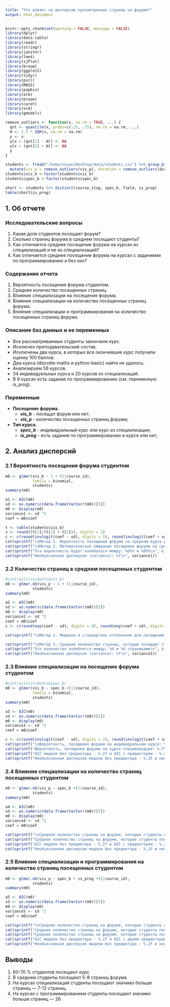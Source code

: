 ```yaml
---
title: "Что влияет на дисперсию просмотренных страниц на форуме?"
output: html_document
---
```


```r
knitr::opts_chunk$set(warning = FALSE, message = FALSE)
library(dplyr)
library(data.table)
library(readr)
library(stringr)
library(janitor)
library(lme4)
library(sjPlot)
library(broom)
library(ggplot2)
library(tidyr)
library(pscl)
library(MASS)
library(popbio)
library(arm)
library(broom)
library(caret)
library(vcd)
library(gmodels)

remove_outliers <- function(x, na.rm = TRUE, ...) {
  qnt <- quantile(x, probs=c(.25, .75), na.rm = na.rm, ...)
  H <- 1.5 * IQR(x, na.rm = na.rm)
  y <- x
  y[x < (qnt[1] - H)] <- NA
  y[x > (qnt[2] + H)] <- NA
  y
}

```

```r
students <- fread("/home/vovan/Desktop/data/students.csv") %>% group_by(course_id) %>%
  mutate(vis_p = remove_outliers(vis_p), duration = remove_outliers(duration))  %>% filter(duration < 750)
students$vis_b <-factor(students$vis_b)
students$spec_b <-factor(students$spec_b)

short <- students %>% distinct(course_slug, spec_b, field, is_prog)
table(short$is_prog)
```


## 1. Об отчете

### Исследовательские вопросы

  1. Какая доля студентов посещает форум?
  2. Сколько страниц форума в среднем посещают студенты?
  3. Как отличается среднее посещение форума на курсах из специализаций и не из специализаций?
  4. Как отличается среднее посещение форума на курсах с заданиями по программированию и без них?

### Содержание отчета
 
  1. Вероятность посещения форума студентом.
  2. Среднее количество посещенных страниц.
  3. Влияние специализации на посещение форума.
  4. Влияние специализации на количество посещенных страниц форума.
  5. Влияние специализации и программирования на количество посещенных страниц форума.

### Описание баз данных и ее переменных

- Все рассматриваемые студенты закончили курс.
- Исключен преподавательский состав.
- Исключены два курса, в которых все окончившие курс получали оценку 100 баллов.
- Два курса (discrete-maths и python-basic) найти не удалось.
- Анализируем 56 курсов.
- 34 индивидуальных курса и 20 курсов из специализаций.
- В 9 курсах есть задания по программированию (см. переменную is_prog).

### Переменные

- **Посещение форума.**
  - ***vis_b*** - посещал форум или нет;
  - ***vis_p*** - количество посещенных страниц форума;
- **Тип курса.**     
  - ***spec_b*** - индивидуальный курс или курс из специализации;
  - ***is_prog*** - есть задания по программированию в курсе или нет;


## 2. Анализ дисперсий

### 2.1 Вероятность посещения форума студентом


```r
m0 <- glmer(vis_b ~ 1 + (1|course_id),
            family = binomial,
            students)
summary(m0)
```

```r
a1 <- AIC(m0)
sd <- as.numeric(data.frame(VarCorr(m0))[5])
m0 <- display(m0)
variance1 <- sd ^2
coef = m0$coef

```


```r

t <- table(students$vis_b)
v <- round((t[2]/(t[1] + t[2])), digits = 2)
c <- c(round(invlogit(coef - sd), digits = 2), round(invlogit(coef + sd), digits = 2))
cat(sprintf("\nМетод 1. Вероятность посещения форума на среднем курсе равно %d%%\n", v *100))
cat(sprintf("\nМетод 2. Математическое ожидание посещения форума на среднем курсе равно %.f%%\n", round(invlogit(coef), digits = 2) *100))
cat(sprintf("Эта вероятность будет колебаться между: %d%% и %d%%\n", c[1] *100, c[2] *100))
cat(sprintf("Необъясненная дисперсия (variance): %f\n", variance1))
```

### 2.2 Количество страниц в среднем посещенных студентом


```r
#contrasts(students$vis_b)
m0 <- glmer.nb(vis_p ~ 1 + (1|course_id),
            students)
summary(m0)


```

```r
a2 <- AIC(m0)
sd <- as.numeric(data.frame(VarCorr(m0))[5])
m0 <- display(m0)
variance2 <- sd ^2
coef = m0$coef
c <- c(round(exp(coef - sd), digits = 0), round(exp(coef + sd), digits = 0))
```

```r
cat(sprintf("\nМетод 1. Медиана и стандартное отклонение для посещений страниц: %d и %d\n", round(median(students$vis_p, na.rm = TRUE), digit = 0), round(sd(students$vis_p, na.rm = TRUE), digit = 0)))

cat(sprintf("\nМетод 2. Среднее количество страниц, которые посещают студенты на форуме среднего курса: %d\n", round(exp(coef), digit = 0)))
cat(sprintf("Это количество колеблется между: %d и %d страницами\n", c[1], c[2]))
cat(sprintf("Необъясненная дисперсия (variance): %f\n", variance2))
```

### 2.3 Влияние специализации на посещение форума студентом


```r
#contrasts(students$spec_b)
m0 <- glmer(vis_b ~ spec_b +(1|course_id),
            family = binomial,
            students)
summary(m0)

```


```r
a3 <- AIC(m0)
sd <- as.numeric(data.frame(VarCorr(m0))[5])
m0 <- display(m0)
variance3 <- sd ^2
coef = m0$coef
```


```r

c <- c(round(invlogit(coef - sd), digits = 2), round(invlogit(coef + sd), digits = 2))
cat(sprintf("\nВероятность, посещения форума на индивидуальном курсе: %.f%%\n", round(invlogit(coef[1]), digit = 2)*100))
cat(sprintf("Вероятность, посещения форума на курсе специализации: %.f%%\n", round(invlogit(coef[1] + coef[2]), digits = 2)*100))
cat(sprintf("AIC модели без предиктора - %.2f и AIC с предиктором - %.2f\n", a1, a3))
cat(sprintf("Необъясненная дисперсия модели без предиктора - %.3f и необъясненная дисперсия с предиктором - %.3f\n", variance1, variance3))
```

### 2.4 Влияние специализации на количество страниц посещенных студентом


```r

m0 <- glmer.nb(vis_p ~ spec_b +(1|course_id),
            students)
summary(m0)
```


```r
a4 <- AIC(m0)
sd <- as.numeric(data.frame(VarCorr(m0))[5])
m0 <- display(m0)
variance4 <- sd ^2
coef = m0$coef
```

```r

cat(sprintf("\nСреднее количество страниц на форуме, которые студенты посещают на индивидуальном курсе: %d\n", round(exp(coef[1]), digit = 0)))
cat(sprintf("Среднее количество страниц на форуме, которые студенты посещают на курсе из специализации: %d \n", round(exp(coef[1] +coef[2]), digit = 0)))
cat(sprintf("AIC модели без предиктора - %.2f и AIC с предиктором - %.2f\n", a2, a4))
cat(sprintf("Необъясненная дисперсия модели без предиктора - %.2f и необъясненная дисперсия с предиктором - %.2f\n", variance2, variance4))
```

### 2.5 Влияние специализации и программирования на количество страниц посещенных студентом


```r

m0 <- glmer.nb(vis_p ~ spec_b + is_prog +(1|course_id),
            students)
summary(m0)
```
```r
a5 <- AIC(m0)
sd <- as.numeric(data.frame(VarCorr(m0))[5])
m0 <- display(m0)
variance5 <- sd ^2
coef = m0$coef
```

```r

cat(sprintf("\nСреднее количество страниц на форуме, которые студенты посещают на индивидуальном курсе: %d\n", round(exp(coef[1]), digit = 0)))
cat(sprintf("Среднее количество страниц на форуме, которые студенты посещают на курсе из специализации: %d \n", round(exp(coef[1] +coef[2]), digit = 0)))
cat(sprintf("Среднее количество страниц на форуме, которые студенты посещают на курсе с программированием: %d \n", round(exp(coef[1] +coef[3]), digit = 0)))
cat(sprintf("AIC модели без предиктора - %.2f и AIC с двумя предикторами - %.2f\n", a2, a5))
cat(sprintf("Необъясненная дисперсия модели без предиктора - %.2f и необъясненная дисперсия с предикторами - %.2f\n", variance2, variance5))
```

## Выводы

  1. 60-70 % студентов посещают курс
  2. В среднем студенты посещают 5-8 страниц форума
  3. На курсах специализаций студенты посещают значимо больше страниц — 7-12 страниц.
  4. На курсах с программированием студенты посещают значимо больше страниц —  26.
